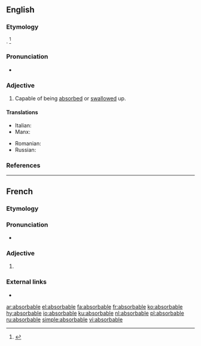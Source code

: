 ==English==

===Etymology===
{{suffix|absorb|able|lang=en}}. {{defdate|First attested in the late 18<sup>th</sup> century.}}<ref name=SOED>{{R:SOED5|page=9}}</ref>

===Pronunciation===
* {{a|US}} {{IPA|/əbˈsɔɹb.ə.bl̩/|/əbˈzɔɹb.ə.bl̩/|lang=en}}

===Adjective===
{{en-adj}}

# Capable of being [[absorbed]] or [[swallow]]ed up.

====Translations====
{{trans-top|capable of being absorbed}}
* Italian: {{t|it|assorbibile}}
* Manx: {{t|gv|yn-sooit}}
{{trans-mid}}
* Romanian: {{t|ro|absorbibil|m|n}}
* Russian: {{t+|ru|абсорбируемый|tr=absorbírujemyj|sc=Cyrl}}
{{trans-bottom}}

===References===
<references/>

----

==French==

===Etymology===
{{suffix|absorber|able|lang=fr}}

===Pronunciation===
* {{IPA|/ap.sɔʁ.babl/|lang=fr}}

===Adjective===
{{fr-adj|mf}}

# {{l|en|absorbable}}

===External links===
* {{R:TLFi}}

[[ar:absorbable]]
[[el:absorbable]]
[[fa:absorbable]]
[[fr:absorbable]]
[[ko:absorbable]]
[[hy:absorbable]]
[[io:absorbable]]
[[ku:absorbable]]
[[nl:absorbable]]
[[pl:absorbable]]
[[ru:absorbable]]
[[simple:absorbable]]
[[vi:absorbable]]